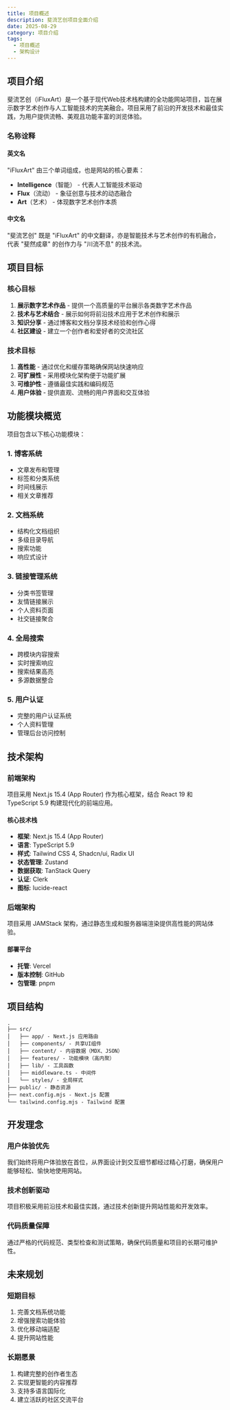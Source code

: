 ---
title: 项目概述
description: 斐流艺创项目全面介绍
date: 2025-08-29
category: 项目介绍
tags:
  - 项目概述
  - 架构设计
---

## 项目介绍

斐流艺创（iFluxArt）是一个基于现代Web技术栈构建的全功能网站项目，旨在展示数字艺术创作与人工智能技术的完美融合。项目采用了前沿的开发技术和最佳实践，为用户提供流畅、美观且功能丰富的浏览体验。

### 名称诠释

#### 英文名

"iFluxArt" 由三个单词组成，也是网站的核心要素：

- **Intelligence**（智能） - 代表人工智能技术驱动
- **Flux**（流动） - 象征创意与技术的动态融合
- **Art**（艺术） - 体现数字艺术创作本质

#### 中文名

"斐流艺创" 既是 "iFluxArt" 的中文翻译，亦是智能技术与艺术创作的有机融合，代表 "斐然成章" 的创作力与 "川流不息" 的技术流。

## 项目目标

### 核心目标

1. **展示数字艺术作品** - 提供一个高质量的平台展示各类数字艺术作品
2. **技术与艺术结合** - 展示如何将前沿技术应用于艺术创作和展示
3. **知识分享** - 通过博客和文档分享技术经验和创作心得
4. **社区建设** - 建立一个创作者和爱好者的交流社区

### 技术目标

1. **高性能** - 通过优化和缓存策略确保网站快速响应
2. **可扩展性** - 采用模块化架构便于功能扩展
3. **可维护性** - 遵循最佳实践和编码规范
4. **用户体验** - 提供直观、流畅的用户界面和交互体验

## 功能模块概览

项目包含以下核心功能模块：

### 1. 博客系统
- 文章发布和管理
- 标签和分类系统
- 时间线展示
- 相关文章推荐

### 2. 文档系统
- 结构化文档组织
- 多级目录导航
- 搜索功能
- 响应式设计

### 3. 链接管理系统
- 分类书签管理
- 友情链接展示
- 个人资料页面
- 社交链接聚合

### 4. 全局搜索
- 跨模块内容搜索
- 实时搜索响应
- 搜索结果高亮
- 多源数据整合

### 5. 用户认证
- 完整的用户认证系统
- 个人资料管理
- 管理后台访问控制

## 技术架构

### 前端架构

项目采用 Next.js 15.4 (App Router) 作为核心框架，结合 React 19 和 TypeScript 5.9 构建现代化的前端应用。

#### 核心技术栈

- **框架**: Next.js 15.4 (App Router)
- **语言**: TypeScript 5.9
- **样式**: Tailwind CSS 4, Shadcn/ui, Radix UI
- **状态管理**: Zustand
- **数据获取**: TanStack Query
- **认证**: Clerk
- **图标**: lucide-react

### 后端架构

项目采用 JAMStack 架构，通过静态生成和服务器端渲染提供高性能的网站体验。

#### 部署平台

- **托管**: Vercel
- **版本控制**: GitHub
- **包管理**: pnpm

## 项目结构

```
.
├── src/
│   ├── app/ - Next.js 应用路由
│   ├── components/ - 共享UI组件
│   ├── content/ - 内容数据（MDX、JSON）
│   ├── features/ - 功能模块（高内聚）
│   ├── lib/ - 工具函数
│   ├── middleware.ts - 中间件
│   └── styles/ - 全局样式
├── public/ - 静态资源
├── next.config.mjs - Next.js 配置
└── tailwind.config.mjs - Tailwind 配置
```

## 开发理念

### 用户体验优先

我们始终将用户体验放在首位，从界面设计到交互细节都经过精心打磨，确保用户能够轻松、愉快地使用网站。

### 技术创新驱动

项目积极采用前沿技术和最佳实践，通过技术创新提升网站性能和开发效率。

### 代码质量保障

通过严格的代码规范、类型检查和测试策略，确保代码质量和项目的长期可维护性。

## 未来规划

### 短期目标

1. 完善文档系统功能
2. 增强搜索功能体验
3. 优化移动端适配
4. 提升网站性能

### 长期愿景

1. 构建完整的创作者生态
2. 实现更智能的内容推荐
3. 支持多语言国际化
4. 建立活跃的社区交流平台